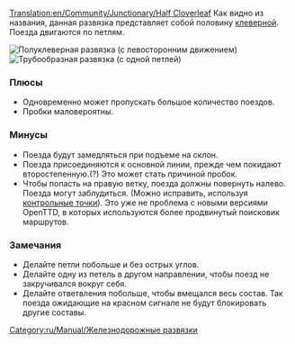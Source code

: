 [[Translation:en/Community/Junctionary/Half Cloverleaf]]
{{ru/Community/Junctionary/Меню развязки}}
Как видно из названия, данная развязка представляет собой половину [[ru/Community/Junctionary/Клеверная|клеверной]]. Поезда двигаются по петлям.

[[File:en/Community/Junctionary/3way halfcloverleaf.png|none|frame|Полуклеверная развязка (с левосторонним движением)]]
[[File:en/Community/Junctionary/3way modhclover.png|none|frame|Трубообразная развязка (с одной петлей)]]

===Плюсы===
*Одновременно может пропускать большое количество поездов.
*Пробки маловероятны.

===Минусы===
*Поезда будут замедляться при подъеме на склон.
*Поезда присоединяются к основной линии, прежде чем покидают второстепенную.(?) Это может стать причиной пробок.
*Чтобы попасть на правую ветку, поезда должны повернуть налево. Поезда могут заблудиться. (Можно исправить, используя [[ru/Manual/Контрольные точки|контрольные точки]]). Это уже не проблема с новыми версиями OpenTTD, в которых используются более продвинутый поисковик маршрутов.

===Замечания===
*Делайте петли побольше и без острых углов.
*Делайте одну из петель в другом направлении, чтобы поезд не закручивался вокруг себя.
*Делайте ответвления побольше, чтобы вмещался весь состав. Так поезда ожидающие на красном сигнале не будут блокировать другие составы.

[[Category:ru/Manual/Железнодорожные развязки]]